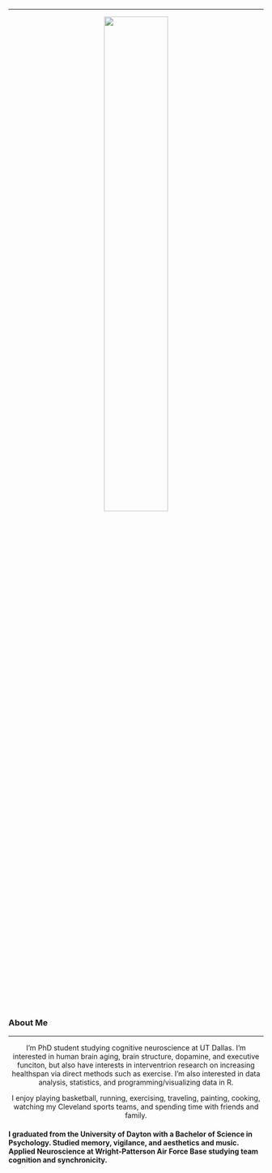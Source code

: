 
---


<center>
![](ggm2.png){
width=50% }
</center>


### About Me

---

<center>

I'm PhD student studying cognitive neuroscience at UT Dallas. I'm interested in human brain aging, brain structure, dopamine, and executive funciton, but also have interests in interventrion research on increasing healthspan via direct methods such as exercise. I'm also interested in data analysis, statistics, and programming/visualizing data in R. 

I enjoy playing basketball, running, exercising, traveling, painting, cooking, watching my Cleveland sports teams, and spending time with friends and family. 

</center>

#### I graduated from the University of Dayton with a Bachelor of Science in Psychology. Studied memory, vigilance, and aesthetics and music. Applied Neuroscience at Wright-Patterson Air Force Base studying team cognition and synchronicity. 


